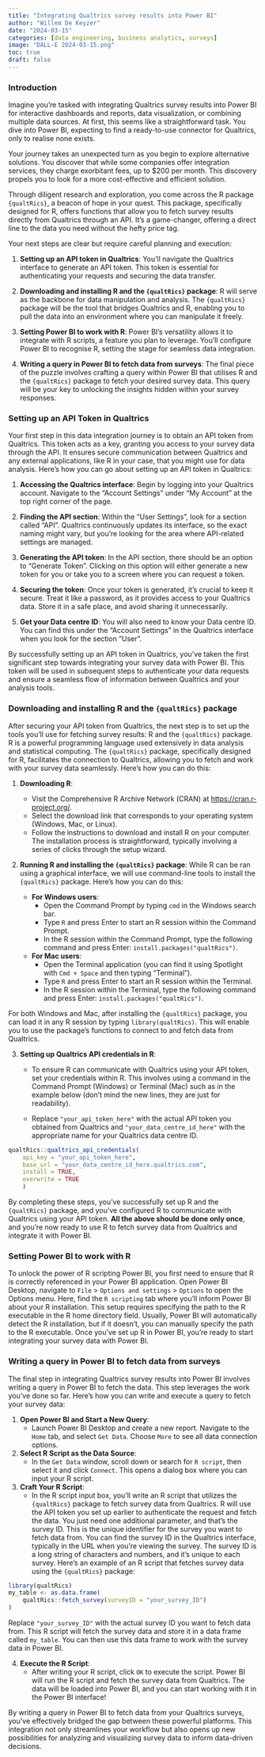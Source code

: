 ```yaml
---
title: "Integrating Qualtrics survey results into Power BI"
author: "Willem De Keyzer"
date: "2024-03-15"
categories: [data engineering, business analytics, surveys]
image: "DALL-E 2024-03-15.png"
toc: true
draft: false
---
```


### Introduction

Imagine you're tasked with integrating Qualtrics survey results into Power BI for interactive dashboards and reports, data visualization, or combining multiple data sources. At first, this seems like a straightforward task. You dive into Power BI, expecting to find a ready-to-use connector for Qualtrics, only to realise none exists.

Your journey takes an unexpected turn as you begin to explore alternative solutions. You discover that while some companies offer integration services, they charge exorbitant fees, up to \$200 per month. This discovery propels you to look for a more cost-effective and efficient solution.

Through diligent research and exploration, you come across the R package `{qualtRics}`, a beacon of hope in your quest. This package, specifically designed for R, offers functions that allow you to fetch survey results directly from Qualtrics through an API. It's a game-changer, offering a direct line to the data you need without the hefty price tag.

Your next steps are clear but require careful planning and execution:

1.  **Setting up an API token in Qualtrics**: You'll navigate the Qualtrics interface to generate an API token. This token is essential for authenticating your requests and securing the data transfer.

2.  **Downloading and installing R and the `{qualtRics}` package**: R will serve as the backbone for data manipulation and analysis. The `{qualtRics}` package will be the tool that bridges Qualtrics and R, enabling you to pull the data into an environment where you can manipulate it freely.

3.  **Setting Power BI to work with R**: Power BI's versatility allows it to integrate with R scripts, a feature you plan to leverage. You'll configure Power BI to recognise R, setting the stage for seamless data integration.

4.  **Writing a query in Power BI to fetch data from surveys**: The final piece of the puzzle involves crafting a query within Power BI that utilises R and the `{qualtRics}` package to fetch your desired survey data. This query will be your key to unlocking the insights hidden within your survey responses.

### Setting up an API Token in Qualtrics

Your first step in this data integration journey is to obtain an API token from Qualtrics. This token acts as a key, granting you access to your survey data through the API. It ensures secure communication between Qualtrics and any external applications, like R in your case, that you might use for data analysis. Here's how you can go about setting up an API token in Qualtrics:

1.  **Accessing the Qualtrics interface**: Begin by logging into your Qualtrics account. Navigate to the "Account Settings" under "My Account" at the top right corner of the page.

2.  **Finding the API section**: Within the "User Settings", look for a section called "API". Qualtrics continuously updates its interface, so the exact naming might vary, but you're looking for the area where API-related settings are managed.

3.  **Generating the API token**: In the API section, there should be an option to "Generate Token". Clicking on this option will either generate a new token for you or take you to a screen where you can request a token.

4.  **Securing the token**: Once your token is generated, it's crucial to keep it secure. Treat it like a password, as it provides access to your Qualtrics data. Store it in a safe place, and avoid sharing it unnecessarily.

5.  **Get your Data centre ID**: You will also need to know your Data centre ID. You can find this under the "Account Settings" in the Qualtrics interface when you look for the section "User".

By successfully setting up an API token in Qualtrics, you've taken the first significant step towards integrating your survey data with Power BI. This token will be used in subsequent steps to authenticate your data requests and ensure a seamless flow of information between Qualtrics and your analysis tools.

### Downloading and installing R and the `{qualtRics}` package

After securing your API token from Qualtrics, the next step is to set up the tools you'll use for fetching survey results: R and the `{qualtRics}` package. R is a powerful programming language used extensively in data analysis and statistical computing. The `{qualtRics}` package, specifically designed for R, facilitates the connection to Qualtrics, allowing you to fetch and work with your survey data seamlessly. Here's how you can do this:

1.  **Downloading R**:

    -   Visit the Comprehensive R Archive Network (CRAN) at <https://cran.r-project.org/>.
    -   Select the download link that corresponds to your operating system (Windows, Mac, or Linux).
    -   Follow the instructions to download and install R on your computer. The installation process is straightforward, typically involving a series of clicks through the setup wizard.

2.  **Running R and installing the `{qualtRics}` package**: While R can be ran using a graphical interface, we will use command-line tools to install the `{qualtRics}` package. Here's how you can do this:

    -   **For Windows users**:
        -   Open the Command Prompt by typing `cmd` in the Windows search bar.
        -   Type `R` and press Enter to start an R session within the Command Prompt.
        -   In the R session within the Command Prompt, type the following command and press Enter: `install.packages("qualtRics")`.
    -   **For Mac users**:
        -   Open the Terminal application (you can find it using Spotlight with `Cmd + Space` and then typing "Terminal").
        -   Type `R` and press Enter to start an R session within the Terminal.
        -   In the R session within the Terminal, type the following command and press Enter: `install.packages("qualtRics")`.

For both Windows and Mac, after installing the `{qualtRics}` package, you can load it in any R session by typing `library(qualtRics)`. This will enable you to use the package's functions to connect to and fetch data from Qualtrics.

3.  **Setting up Qualtrics API credentials in R**:
    -   To ensure R can communicate with Qualtrics using your API token, set your credentials within R. This involves using a command in the Command Prompt (Windows) or Terminal (Mac) such as in the example below (don't mind the new lines, they are just for readability).

    -   Replace `"your_api_token_here"` with the actual API token you obtained from Qualtrics and `"your_data_centre_id_here"` with the appropriate name for your Qualtrics data centre ID.

```r
qualtRics::qualtrics_api_credentials(
    api_key = "your_api_token_here", 
    base_url = "your_data_centre_id_here.qualtrics.com",
    install = TRUE,
    overwrite = TRUE
    )
```

By completing these steps, you've successfully set up R and the `{qualtRics}` package, and you've configured R to communicate with Qualtrics using your API token. **All the above should be done only once**, and you're now ready to use R to fetch survey data from Qualtrics and integrate it with Power BI.

### Setting Power BI to work with R

To unlock the power of R scripting Power BI, you first need to ensure that R is correctly referenced in your Power BI application. Open Power BI Desktop, navigate to `File` \> `Options and settings` \> `Options` to open the Options menu. Here, find the `R scripting` tab where you'll inform Power BI about your R installation. This setup requires specifying the path to the R executable in the R home directory field. Usually, Power BI will automatically detect the R installation, but if it doesn't, you can manually specify the path to the R executable. Once you've set up R in Power BI, you're ready to start integrating your survey data with Power BI.

### Writing a query in Power BI to fetch data from surveys

The final step in integrating Qualtrics survey results into Power BI involves writing a query in Power BI to fetch the data. This step leverages the work you've done so far. Here's how you can write and execute a query to fetch your survey data:

1.  **Open Power BI and Start a New Query**:
    -   Launch Power BI Desktop and create a new report. Navigate to the `Home` tab, and select `Get Data`. Choose `More` to see all data connection options.
2.  **Select R Script as the Data Source**:
    -   In the `Get Data` window, scroll down or search for `R script`, then select it and click `Connect`. This opens a dialog box where you can input your R script.
3.  **Craft Your R Script**:
    -   In the R script input box, you'll write an R script that utilizes the `{qualtRics}` package to fetch survey data from Qualtrics. R will use the API token you set up earlier to authenticate the request and fetch the data. You just need one additional parameter, and that's the survey ID. This is the unique identifier for the survey you want to fetch data from. You can find the survey ID in the Qualtrics interface, typically in the URL when you're viewing the survey. The survey ID is a long string of characters and numbers, and it's unique to each survey. Here's an example of an R script that fetches survey data using the `{qualtRics}` package:

```r
library(qualtRics)
my_table <- as.data.frame(
    qualtRics::fetch_survey(surveyID = "your_survey_ID")
)
```

Replace `"your_survey_ID"` with the actual survey ID you want to fetch data from. This R script will fetch the survey data and store it in a data frame called `my_table`. You can then use this data frame to work with the survey data in Power BI.

4.  **Execute the R Script**:
    -   After writing your R script, click `OK` to execute the script. Power BI will run the R script and fetch the survey data from Qualtrics. The data will be loaded into Power BI, and you can start working with it in the Power BI interface!

By writing a query in Power BI to fetch data from your Qualtrics surveys, you've effectively bridged the gap between these powerful platforms. This integration not only streamlines your workflow but also opens up new possibilities for analyzing and visualizing survey data to inform data-driven decisions.
